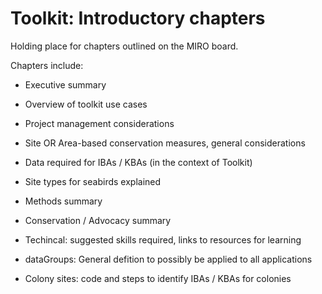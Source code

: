 # Toolkit: Introductory chapters

Holding place for chapters outlined on the MIRO board.

Chapters include:

-   Executive summary

-   Overview of toolkit use cases

-   Project management considerations

-   Site OR Area-based conservation measures, general considerations

-   Data required for IBAs / KBAs (in the context of Toolkit)

-   Site types for seabirds explained

-   Methods summary

-   Conservation / Advocacy summary

-   Techincal: suggested skills required, links to resources for learning

-   dataGroups: General defition to possibly be applied to all applications

-   Colony sites: code and steps to identify IBAs / KBAs for colonies
